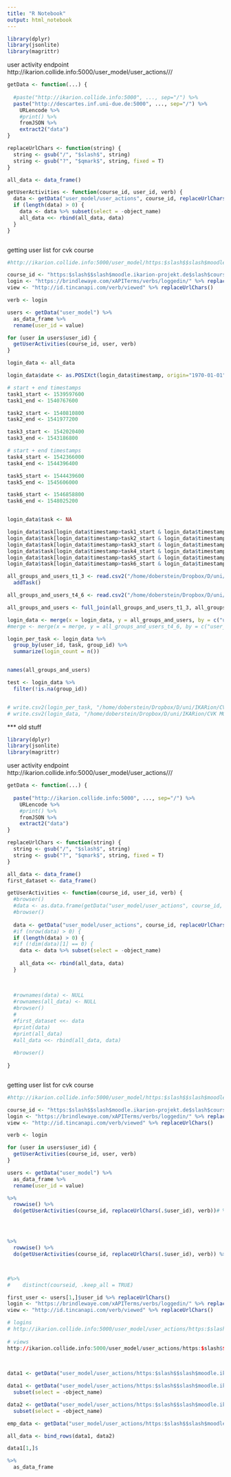 ```yaml
---
title: "R Notebook"
output: html_notebook
---
```


```r
library(dplyr)
library(jsonlite)
library(magrittr)
```
user activity endpoint
http://ikarion.collide.info:5000/user_model/user_actions/<course_id>/<user_id>/<verb>

```r
getData <- function(...) {
  
  #paste("http://ikarion.collide.info:5000", ..., sep="/") %>%
  paste("http://descartes.inf.uni-due.de:5000", ..., sep="/") %>%
    URLencode %>%
    #print() %>% 
    fromJSON %>%
    extract2("data")
}

replaceUrlChars <- function(string) {
  string <- gsub("/", "$slash$", string)
  string <- gsub("?", "$qmark$", string, fixed = T)
}

all_data <- data_frame()

getUserActivities <- function(course_id, user_id, verb) {
  data <- getData("user_model/user_actions", course_id, replaceUrlChars(user_id), verb)
  if (length(data) > 0) {
    data <- data %>% subset(select = -object_name)
    all_data <<- rbind(all_data, data)
  }
}



```


getting user list for cvk course
```r
#http://ikarion.collide.info:5000/user_model/https:$slash$$slash$moodle.ikarion-projekt.de$slash$course$slash$view.php$qmark$id=11

course_id <- "https:$slash$$slash$moodle.ikarion-projekt.de$slash$course$slash$view.php$qmark$id=11"
login <- "https://brindlewaye.com/xAPITerms/verbs/loggedin/" %>% replaceUrlChars()
view <- "http://id.tincanapi.com/verb/viewed" %>% replaceUrlChars()

verb <- login

users <- getData("user_model") %>% 
  as_data_frame %>% 
  rename(user_id = value)

for (user in users$user_id) {
  getUserActivities(course_id, user, verb)
}
```

```r
login_data <- all_data 

login_data$date <- as.POSIXct(login_data$timestamp, origin="1970-01-01")

# start + end timestamps
task1_start <- 1539597600
task1_end <- 1540767600

task2_start <- 1540810800
task2_end <- 1541977200

task3_start <- 1542020400
task3_end <- 1543186800

# start + end timestamps
task4_start <- 1542366000
task4_end <- 1544396400

task5_start <- 1544439600
task5_end <- 1545606000

task6_start <- 1546858800
task6_end <- 1548025200


login_data$task <- NA

login_data$task[login_data$timestamp>task1_start & login_data$timestamp<task1_end] <- "task1"
login_data$task[login_data$timestamp>task2_start & login_data$timestamp<task2_end] <- "task2"
login_data$task[login_data$timestamp>task3_start & login_data$timestamp<task3_end] <- "task3"
login_data$task[login_data$timestamp>task4_start & login_data$timestamp<task4_end] <- "task4"
login_data$task[login_data$timestamp>task5_start & login_data$timestamp<task5_end] <- "task5"
login_data$task[login_data$timestamp>task6_start & login_data$timestamp<task6_end] <- "task6"

```

```r

all_groups_and_users_t1_3 <- read.csv2("/home/doberstein/Dropbox/D/uni/IKARion/CVK MOOC - WS18_19/analysis/all_groups_and_users.csv", stringsAsFactors = F) %>% 
  addTask()

all_groups_and_users_t4_6 <- read.csv2("/home/doberstein/Dropbox/D/uni/IKARion/CVK MOOC - WS18_19/data filipa/data/all_groups_and_users_task4_6.csv", stringsAsFactors = F) %>% addTask()

all_groups_and_users <- full_join(all_groups_and_users_t1_3, all_groups_and_users_t4_6)

login_data <- merge(x = login_data, y = all_groups_and_users, by = c("user_id", "task"), all.x = T)
#merge <- merge(x = merge, y = all_groups_and_users_t4_6, by = c("user_id", "task"), all.x = T)

login_per_task <- login_data %>% 
  group_by(user_id, task, group_id) %>% 
  summarize(login_count = n())


names(all_groups_and_users)

test <- login_data %>% 
  filter(!is.na(group_id))


# write.csv2(login_per_task, "/home/doberstein/Dropbox/D/uni/IKARion/CVK MOOC - WS18_19/analysis/login_per_task.csv", row.names = F)
# write.csv2(login_data, "/home/doberstein/Dropbox/D/uni/IKARion/CVK MOOC - WS18_19/analysis/login_dataset.csv", row.names = F)

```


























*** old stuff

```r
library(dplyr)
library(jsonlite)
library(magrittr)
```
user activity endpoint
http://ikarion.collide.info:5000/user_model/user_actions/<course_id>/<user_id>/<verb>

```r
getData <- function(...) {
  
  paste("http://ikarion.collide.info:5000", ..., sep="/") %>%
    URLencode %>%
    #print() %>% 
    fromJSON %>%
    extract2("data")
}

replaceUrlChars <- function(string) {
  string <- gsub("/", "$slash$", string)
  string <- gsub("?", "$qmark$", string, fixed = T)
}

all_data <- data_frame()
first_dataset <- data_frame()

getUserActivities <- function(course_id, user_id, verb) {
  #browser()
  #data <- as.data.frame(getData("user_model/user_actions", course_id, user_id, verb))
  #browser()
  
  data <- getData("user_model/user_actions", course_id, replaceUrlChars(user_id), verb)
  #if (nrow(data) > 0) {
  if (length(data) > 0) {
  #if (!dim(data)[1] == 0) {
    data <- data %>% subset(select = -object_name)
    
    all_data <<- rbind(all_data, data)
  }
  
    
  
  #rownames(data) <- NULL
  #rownames(all_data) <- NULL
  #browser()
  #
  #first_dataset <<- data
  #print(data)
  #print(all_data)
  #all_data <<- rbind(all_data, data)
  
  #browser()
  
}



```


getting user list for cvk course
```r
#http://ikarion.collide.info:5000/user_model/https:$slash$$slash$moodle.ikarion-projekt.de$slash$course$slash$view.php$qmark$id=11

course_id <- "https:$slash$$slash$moodle.ikarion-projekt.de$slash$course$slash$view.php$qmark$id=11"
login <- "https://brindlewaye.com/xAPITerms/verbs/loggedin/" %>% replaceUrlChars()
view <- "http://id.tincanapi.com/verb/viewed" %>% replaceUrlChars()

verb <- login

for (user in users$user_id) {
  getUserActivities(course_id, user, verb)
}

users <- getData("user_model") %>% 
  as_data_frame %>% 
  rename(user_id = value)

%>% 
  rowwise() %>% 
  do(getUserActivities(course_id, replaceUrlChars(.$user_id), verb))# %>% ungroup()




%>% 
  rowwise() %>% 
  do(getUserActivities(course_id, replaceUrlChars(.$user_id), verb)) %>% ungroup()



#%>% 
#    distinct(courseid, .keep_all = TRUE)
```

```r
first_user <- users[1,]$user_id %>% replaceUrlChars()
login <- "https://brindlewaye.com/xAPITerms/verbs/loggedin/" %>% replaceUrlChars()
view <- "http://id.tincanapi.com/verb/viewed" %>% replaceUrlChars()

# logins
# http://ikarion.collide.info:5000/user_model/user_actions/https:$slash$$slash$moodle.ikarion-projekt.de$slash$course$slash$view.php$qmark$id=11/nlrrOSj7CO4Pk21IIcDnog==/https:$slash$$slash$brindlewaye.com$slash$xAPITerms$slash$verbs$slash$loggedin$slash$
  
# views
http://ikarion.collide.info:5000/user_model/user_actions/https:$slash$$slash$moodle.ikarion-projekt.de$slash$course$slash$view.php$qmark$id=11/nlrrOSj7CO4Pk21IIcDnog==/http:$slash$$slash$id.tincanapi.com$slash$verb$slash$viewed
  
  
```


```r
data1 <- getData("user_model/user_actions/https:$slash$$slash$moodle.ikarion-projekt.de$slash$course$slash$view.php$qmark$id=11/nlrrOSj7CO4Pk21IIcDnog==/https:$slash$$slash$brindlewaye.com$slash$xAPITerms$slash$verbs$slash$loggedin$slash$") 

data1 <- getData("user_model/user_actions/https:$slash$$slash$moodle.ikarion-projekt.de$slash$course$slash$view.php$qmark$id=11", replaceUrlChars(users[1,]$user_id), "https:$slash$$slash$brindlewaye.com$slash$xAPITerms$slash$verbs$slash$loggedin$slash$") %>% 
  subset(select = -object_name)

data2 <- getData("user_model/user_actions/https:$slash$$slash$moodle.ikarion-projekt.de$slash$course$slash$view.php$qmark$id=11", replaceUrlChars(users[2,]$user_id), "https:$slash$$slash$brindlewaye.com$slash$xAPITerms$slash$verbs$slash$loggedin$slash$") %>% 
  subset(select = -object_name)

emp_data <- getData("user_model/user_actions/https:$slash$$slash$moodle.ikarion-projekt.de$slash$course$slash$view.php$qmark$id=11/EA12iYsCduiMrz+xSdFQjQ==/https:$slash$$slash$brindlewaye.com$slash$xAPITerms$slash$verbs$slash$loggedin$slash$")

all_data <- bind_rows(data1, data2)

data1[1,]$

%>% 
  as_data_frame
```
